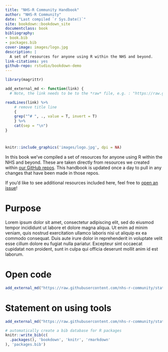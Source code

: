 ```yaml
--- 
title: "NHS-R Community Handbook"
author: "NHS-R Community"
date: "Last compiled `r Sys.Date()`"
site: bookdown::bookdown_site
documentclass: book
bibliography:
- book.bib
- packages.bib
cover-image: images/logo.jpg
description: |
  A set of resources for anyone using R within the NHS and beyond.
link-citations: yes
github-repo: rstudio/bookdown-demo
---
```



```r
library(magrittr)

add_external_md <- function(link) {
  # Note, the link needs to be to the *raw* file, e.g. : "https://raw.githubusercontent.com/nhs-r-community/statements-on-tools/main/Open-Code.md"

readLines(link) %>%
    # remove title line
    {
    grep("^# ", ., value = T, invert = T)
    } %>%
    cat(sep = "\n")
}

```

# {- } 

```r
knitr::include_graphics('images/logo.jpg', dpi = NA)
```

In this book we've compiled a set of resources for anyone using R within the NHS and beyond. These are taken directly from resources we created within [our GitHub repos](https://github.com/nhs-r-community). This handbook is updated once a day to pull in any changes that have been made in those repos. 

If you'd like to see additional resources included here, feel free to [open an issue](https://github.com/nhs-r-community/statements-on-tools/issues/)! 

\newpage

# Purpose

Lorem ipsum dolor sit amet, consectetur adipiscing elit, sed do eiusmod tempor incididunt ut labore et dolore magna aliqua. Ut enim ad minim veniam, quis nostrud exercitation ullamco laboris nisi ut aliquip ex ea commodo consequat. Duis aute irure dolor in reprehenderit in voluptate velit esse cillum dolore eu fugiat nulla pariatur. Excepteur sint occaecat cupidatat non proident, sunt in culpa qui officia deserunt mollit anim id est laborum.

\newpage

# Open code

```r
add_external_md("https://raw.githubusercontent.com/nhs-r-community/statements-on-tools/main/Open-Code.md")

```

\newpage

# Statement on using tools

```r
add_external_md("https://raw.githubusercontent.com/nhs-r-community/statements-on-tools/main/README.md")

```

\newpage

```r
# automatically create a bib database for R packages
knitr::write_bib(c(
  .packages(), 'bookdown', 'knitr', 'rmarkdown'
), 'packages.bib')
```
